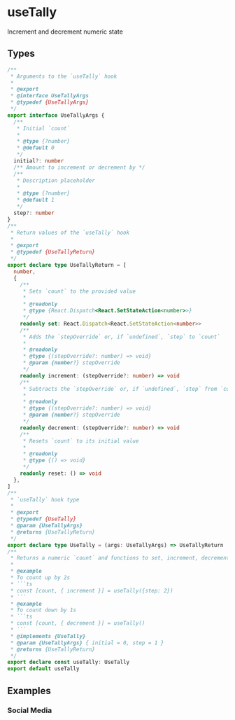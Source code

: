 
<Meta title="Example/UseTally" />

# useTally

Increment and decrement numeric state

## Types

````ts
/**
 * Arguments to the `useTally` hook
 *
 * @export
 * @interface UseTallyArgs
 * @typedef {UseTallyArgs}
 */
export interface UseTallyArgs {
  /**
   * Initial `count`
   *
   * @type {?number}
   * @default 0
   */
  initial?: number
  /** Amount to increment or decrement by */
  /**
   * Description placeholder
   *
   * @type {?number}
   * @default 1
   */
  step?: number
}
/**
 * Return values of the `useTally` hook
 *
 * @export
 * @typedef {UseTallyReturn}
 */
export declare type UseTallyReturn = [
  number,
  {
    /**
     * Sets `count` to the provided value
     *
     * @readonly
     * @type {React.Dispatch<React.SetStateAction<number>>}
     */
    readonly set: React.Dispatch<React.SetStateAction<number>>
    /**
     * Adds the `stepOverride` or, if `undefined`, `step` to `count`
     *
     * @readonly
     * @type {(stepOverride?: number) => void}
     * @param {number?} stepOverride
     */
    readonly increment: (stepOverride?: number) => void
    /**
     * Subtracts the `stepOverride` or, if `undefined`, `step` from `count`
     *
     * @readonly
     * @type {(stepOverride?: number) => void}
     * @param {number?} stepOverride
     */
    readonly decrement: (stepOverride?: number) => void
    /**
     * Resets `count` to its initial value
     *
     * @readonly
     * @type {() => void}
     */
    readonly reset: () => void
  },
]
/**
 * `useTally` hook type
 *
 * @export
 * @typedef {UseTally}
 * @param {UseTallyArgs}
 * @returns {UseTallyReturn}
 */
export declare type UseTally = (args: UseTallyArgs) => UseTallyReturn
/**
 * Returns a numeric `count` and functions to set, increment, decrement, or reset it
 *
 * @example
 * To count up by 2s
 * ```ts
 * const [count, { increment }] = useTally({step: 2})
 * ```
 * @example
 * To count down by 1s
 * ```ts
 * const [count, { decrement }] = useTally()
 * ```
 * @implements {UseTally}
 * @param {UseTallyArgs} { initial = 0, step = 1 }
 * @returns {UseTallyReturn}
 */
export declare const useTally: UseTally
export default useTally
````

## Examples

### Social Media

<Canvas withSource="open">
  <Story name="Social Media" story={stories.socialMedia} />
</Canvas>
